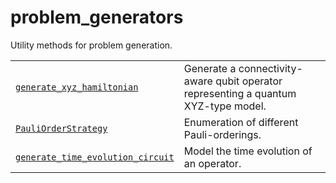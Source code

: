 <span id="problem-generators" />

# problem\_generators

<span id="module-qiskit_addon_utils.problem_generators" />

<span id="qiskit-addon-utils-problem-generators" />

Utility methods for problem generation.

|                                                                                                                                                                 |                                                                                     |
| --------------------------------------------------------------------------------------------------------------------------------------------------------------- | ----------------------------------------------------------------------------------- |
| [`generate_xyz_hamiltonian`](problem-generators-generate-xyz-hamiltonian "qiskit_addon_utils.problem_generators.generate_xyz_hamiltonian")                      | Generate a connectivity-aware qubit operator representing a quantum XYZ-type model. |
| [`PauliOrderStrategy`](problem-generators-pauli-order-strategy "qiskit_addon_utils.problem_generators.PauliOrderStrategy")                                      | Enumeration of different Pauli-orderings.                                           |
| [`generate_time_evolution_circuit`](problem-generators-generate-time-evolution-circuit "qiskit_addon_utils.problem_generators.generate_time_evolution_circuit") | Model the time evolution of an operator.                                            |
